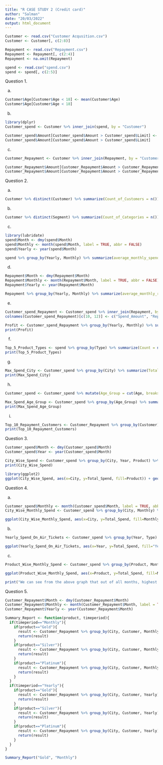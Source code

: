 ---
title: "R CASE STUDY 2 (Credit card)"
author: "Salman"
date: "20/03/2022"
output: html_document
---

```{r}
Customer <- read.csv("Customer Acqusition.csv")
Customer <- Customer[, c(2:8)]

Repayment <- read.csv("Repayment.csv")
Repayment <- Repayment[, c(2:4)]
Repayment <- na.omit(Repayment)

spend <- read.csv("spend.csv")
spend <- spend[, c(2:5)]
```

Question 1.

a.
```{r}
Customer$Age[Customer$Age < 18] <- mean(Customer$Age)
Customer$Age[Customer$Age < 18]
```

b.
```{r}
library(dplyr)
Customer_spend <- Customer %>% inner_join(spend, by = "Customer")

Customer_spend$Amount[Customer_spend$Amount > Customer_spend$Limit] <- Customer_spend$Limit[Customer_spend$Amount > Customer_spend$Limit]/2
Customer_spend$Amount[Customer_spend$Amount > Customer_spend$Limit]
```

c.
```{r}
Customer_Repayment <- Customer %>% inner_join(Repayment, by = "Customer")

Customer_Repayment$Amount[Customer_Repayment$Amount > Customer_Repayment$Limit] <- Customer_Repayment$Limit[Customer_Repayment$Amount > Customer_Repayment$Limit]
Customer_Repayment$Amount[Customer_Repayment$Amount > Customer_Repayment$Limit]
```

Question 2.

a.
```{r}
Customer %>% distinct(Customer) %>% summarize(Count_of_Customers = n())
```

b.
```{r}
Customer %>% distinct(Segment) %>% summarize(Count_of_Categories = n())
```

c.
```{r}
library(lubridate)
spend$Month <- dmy(spend$Month)
spend$Monthly <- month(spend$Month, label = TRUE, abbr = FALSE)
spend$Yearly <- year(spend$Month)

spend %>% group_by(Yearly, Monthly) %>% summarize(average_monthly_spend = mean(Amount))
```

d.
```{r}
Repayment$Month <- dmy(Repayment$Month)
Repayment$Monthly <- month(Repayment$Month, label = TRUE, abbr = FALSE)
Repayment$Yearly <- year(Repayment$Month)

Repayment %>% group_by(Yearly, Monthly) %>% summarize(average_monthly_repayment = mean(Amount))
```

e.
```{r}
Customer_spend_Repayment <- Customer_spend %>% inner_join(Repayment, by = "Customer")
colnames(Customer_spend_Repayment)[c(10, 12)] <- c("Spend_Amount", "Repayment_Amount")

Profit <- Customer_spend_Repayment %>% group_by(Yearly, Monthly) %>% summarize(Sum_Spend_Amount = sum(Spend_Amount), Sum_Repayment_Amount = sum(Repayment_Amount)) %>% mutate(Monthly_Profit = Sum_Repayment_Amount - Sum_Spend_Amount) %>% mutate(Interest_Earned = 2.9*Monthly_Profit/100)
print(Profit)
```

f.
```{r}
Top_5_Product_Types <- spend %>% group_by(Type) %>% summarize(Count = n()) %>% arrange(desc(Count)) %>% slice_head(n=5)
print(Top_5_Product_Types)
```

g.
```{r}
Max_Spend_City <- Customer_spend %>% group_by(City) %>% summarize(Total_Spend = sum(Amount)) %>% slice_max(Total_Spend)
print(Max_Spend_City)
```

h.
```{r}
Customer_spend <- Customer_spend %>% mutate(Age_Group = cut(Age, breaks=c(18, 26, 34, 42, 50, 58, 66, 74, 82)))

Max_Spend_Age_Group <- Customer_spend %>% group_by(Age_Group) %>% summarize(Total_Spend = sum(Amount)) %>% slice_max(Total_Spend)
print(Max_Spend_Age_Group)
```

i.
```{r}
Top_10_Repayment_Customers <- Customer_Repayment %>% group_by(Customer) %>% summarize(Total_Repayment = sum(Amount)) %>% arrange(desc(Total_Repayment)) %>% slice_head(n=10)
print(Top_10_Repayment_Customers)
```

Question 3.

```{r}
Customer_spend$Month <- dmy(Customer_spend$Month)
Customer_spend$Year <- year(Customer_spend$Month)

City_Wise_Spend <- Customer_spend %>% group_by(City, Year, Product) %>% summarize(Total_Spend = sum(Amount))
print(City_Wise_Spend)

library(ggplot2)
ggplot(City_Wise_Spend, aes(x=City, y=Total_Spend, fill=Product)) + geom_col(position = "dodge") + facet_wrap(~Year) + ggtitle("Amount spended by customers according to year and city")
```

Question 4.

a.
```{r}
Customer_spend$Monthly <- month(Customer_spend$Month, label = TRUE, abbr = FALSE)
City_Wise_Monthly_Spend <- Customer_spend %>% group_by(City, Monthly) %>% summarize(Total_Spend=sum(Amount))

ggplot(City_Wise_Monthly_Spend, aes(x=City, y=Total_Spend, fill=Monthly)) + geom_col(position = "dodge") + ggtitle("Monthly comparison of total spends, city wise")
```

b.
```{r}
Yearly_Spend_On_Air_Tickets <- Customer_spend %>% group_by(Year, Type) %>% filter(Type == "AIR TICKET") %>% summarize(Total_Spend = sum(Amount))

ggplot(Yearly_Spend_On_Air_Tickets, aes(x=Year, y=Total_Spend, fill="Year")) + geom_col() + ggtitle("Comparison of yearly spend on air tickets")
```

c.
```{r}
Product_Wise_Monthly_Spend <- Customer_spend %>% group_by(Product, Monthly) %>% summarize(Total_Spend = sum(Amount))

ggplot(Product_Wise_Monthly_Spend, aes(x=Product, y=Total_Spend, fill=Monthly)) + geom_col(position = "dodge") + ggtitle("Comparison of monthly spend for each product ")

print("We can see from the above graph that out of all months, highest sales are in January for all the Products")
```

Question 5.

```{r}
Customer_Repayment$Month <- dmy(Customer_Repayment$Month)
Customer_Repayment$Monthly <- month(Customer_Repayment$Month, label = TRUE, abbr = FALSE)
Customer_Repayment$Yearly <- year(Customer_Repayment$Month)

Summary_Report <- function(product, timeperiod){
  if(timeperiod=="Monthly"){
    if(product=="Gold"){
      result <- Customer_Repayment %>% group_by(City, Customer, Monthly) %>% filter(Product=="Gold") %>% summarize(Total=sum(Amount)) %>% slice_max(Total, n=10) %>% arrange(City, Monthly)
      return(result)
    }
    if(product=="Silver"){
      result <- Customer_Repayment %>% group_by(City, Customer, Monthly) %>% filter(Product=="Silver") %>% summarize(Total=sum(Amount)) %>% slice_max(Total, n=10) %>% arrange(City, Monthly)
      return(result)
    }
    if(product=="Platinum"){
      result <- Customer_Repayment %>% group_by(City, Customer, Monthly) %>% filter(Product=="Platinum") %>% summarize(Total=sum(Amount)) %>% slice_max(Total, n=10) %>% arrange(City, Monthly)
      return(result)
    }
  }
  if(timeperiod=="Yearly"){
    if(product=="Gold"){
      result <- Customer_Repayment %>% group_by(City, Customer, Yearly) %>% filter(Product=="Gold") %>% summarize(Total=sum(Amount)) %>% slice_max(Total, n=10) %>% arrange(City, Yearly)
      return(result)
    }
    if(product=="Silver"){
      result <- Customer_Repayment %>% group_by(City, Customer, Yearly) %>% filter(Product=="Silver") %>% summarize(Total=sum(Amount)) %>% slice_max(Total, n=10) %>% arrange(City, Yearly)
      return(result)
    }
    if(product=="Platinum"){
      result <- Customer_Repayment %>% group_by(City, Customer, Yearly) %>% filter(Product=="Platinum") %>% summarize(Total=sum(Amount)) %>% slice_max(Total, n=10) %>% arrange(City, Yearly)
      return(result)
    }
  }
}

Summary_Report("Gold", "Monthly")
```